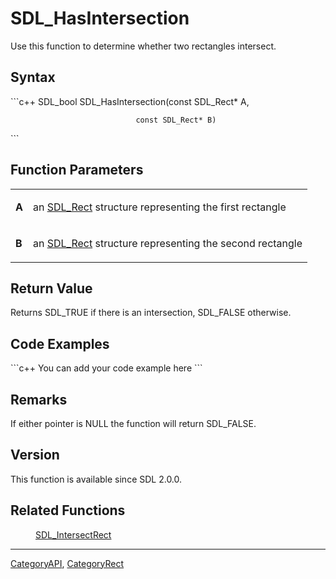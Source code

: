 <!-- pragma section-numbers off -->
<!-- pragma disable-camelcase -->

= SDL_HasIntersection =
Use this function to determine whether two rectangles intersect.


== Syntax ==
```c++
SDL_bool SDL_HasIntersection(const SDL_Rect* A,
                             const SDL_Rect* B)
```

== Function Parameters ==
{|
|'''A'''
|an [[SDL_Rect]] structure representing the first rectangle
|-
|'''B'''
|an [[SDL_Rect]] structure representing the second rectangle
|}

== Return Value ==
Returns SDL_TRUE if there is an intersection, SDL_FALSE otherwise.

== Code Examples ==
```c++
You can add your code example here
```

== Remarks ==
If either pointer is NULL the function will return SDL_FALSE.

== Version ==
This function is available since SDL 2.0.0.

== Related Functions ==
:[[SDL_IntersectRect]]

----
[[CategoryAPI]], [[CategoryRect]]
